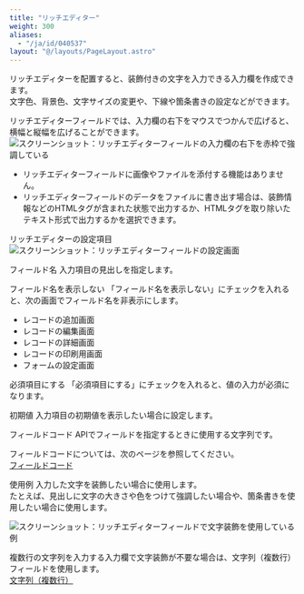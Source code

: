 ```yaml
---
title: "リッチエディター"
weight: 300
aliases:
  - "/ja/id/040537"
layout: "@/layouts/PageLayout.astro"
---
```




リッチエディターを配置すると、装飾付きの文字を入力できる入力欄を作成できます。  
文字色、背景色、文字サイズの変更や、下線や箇条書きの設定などができます。

リッチエディターフィールドでは、入力欄の右下をマウスでつかんで広げると、横幅と縦幅を広げることができます。
<Img src="/k/kintone/img-ja/rich_text_04.png" alt="スクリーンショット：リッチエディターフィールドの入力欄の右下を赤枠で強調している" />

<Note>

* リッチエディターフィールドに画像やファイルを添付する機能はありません。
* リッチエディターフィールドのデータをファイルに書き出す場合は、装飾情報などのHTMLタグが含まれた状態で出力するか、HTMLタグを取り除いたテキスト形式で出力するかを選択できます。


</Note>

<Heading id="form_parts_rich_text_20">リッチエディターの設定項目</Heading>
<Img src="/k/kintone/img-ja/rich_text_03.png" alt="スクリーンショット：リッチエディターフィールドの設定画面" />

<Heading level={3} id="form_parts_rich_text_2010">フィールド名</Heading>
入力項目の見出しを指定します。

<Heading level={3} id="form_parts_rich_text_2020">フィールド名を表示しない</Heading>
「フィールド名を表示しない」にチェックを入れると、次の画面でフィールド名を非表示にします。

* レコードの追加画面
* レコードの編集画面
* レコードの詳細画面
* レコードの印刷用画面
* フォームの設定画面

<Heading level={3} id="form_parts_rich_text_2030">必須項目にする</Heading>
「必須項目にする」にチェックを入れると、値の入力が必須になります。

<Heading level={3} id="form_parts_rich_text_2040">初期値</Heading>
入力項目の初期値を表示したい場合に設定します。

<Heading level={3} id="form_parts_rich_text_2050">フィールドコード</Heading>
APIでフィールドを指定するときに使用する文字列です。

<Note>

フィールドコードについては、次のページを参照してください。  
[フィールドコード](/k/ja/id/040504.html)


</Note>

<Heading id="form_parts_rich_text_10">使用例</Heading>
入力した文字を装飾したい場合に使用します。  
たとえば、見出しに文字の大きさや色をつけて強調したい場合や、箇条書きを使用したい場合に使用します。

<Img src="/k/kintone/img-ja/rich_text_02.png" alt="スクリーンショット：リッチエディターフィールドで文字装飾を使用している例" />

<Note>

複数行の文字列を入力する入力欄で文字装飾が不要な場合は、文字列（複数行）フィールドを使用します。  
[文字列（複数行）](/k/ja/id/040538.html)


</Note>
